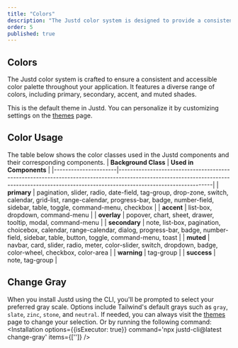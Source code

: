 ```yaml
---
title: "Colors"
description: "The Justd color system is designed to provide a consistent and accessible color palette across your application. It includes a range of colors, including primary, secondary, accent, and muted colors."
order: 5
published: true
---
```


## Colors
The Justd color system is crafted to ensure a consistent and accessible color palette throughout your application. It features a diverse range of colors, including primary, secondary, accent, and muted shades.

This is the default theme in Justd. You can personalize it by customizing settings on the [themes](/themes) page.
<GeneratedTheme className='max-h-120 not-prose' />

## Color Usage
The table below shows the color classes used in the Justd components and their corresponding components.
| **Background Class** | **Used in Components**                                                                                                                                                                      |
|----------------------|---------------------------------------------------------------------------------------------------------------------------------------------------------------------------------------------|
| **primary**          | pagination, slider, radio, date-field, tag-group, drop-zone, switch, calendar, grid-list, range-calendar, progress-bar, badge, number-field, sidebar, table, toggle, command-menu, checkbox |
| **accent**           | list-box, dropdown, command-menu                                                                                                                                                            |
| **overlay**          | popover, chart, sheet, drawer, tooltip, modal, command-menu                                                                                                                                 |
| **secondary**        | note, list-box, pagination, choicebox, calendar, range-calendar, dialog, progress-bar, badge, number-field, sidebar, table, button, toggle, command-menu, toast                             |
| **muted**            | navbar, card, slider, radio, meter, color-slider, switch, dropdown, badge, color-wheel, checkbox, color-area                                                                                |
| **warning**          | tag-group                                                                                                                                                                                   |
| **success**          | note, tag-group                                                                                                                                                                             |

## Change Gray
When you install Justd using the CLI, you'll be prompted to select your preferred gray scale. Options include Tailwind's default grays such as `gray`, `slate`, `zinc`, `stone`, and `neutral`. If needed, you can always visit the [themes](/themes) page to change your selection.
Or by running the following command:
<Installation options={{isExecutor: true}} command='npx justd-cli@latest change-gray' items={['']} />
